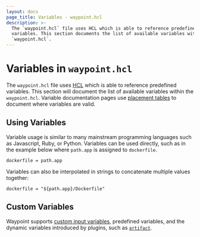 ```yaml
---
layout: docs
page_title: Variables - waypoint.hcl
description: >-
  The `waypoint.hcl` file uses HCL which is able to reference predefined
  variables. This section documents the list of available variables within the
  `waypoint.hcl`.
---
```


# Variables in `waypoint.hcl`

The `waypoint.hcl` file uses [HCL](https://github.com/hashicorp/hcl) which
is able to reference predefined variables. This section will document the
list of available variables within the `waypoint.hcl`. Variable documentation
pages use [placement tables](/docs/waypoint-hcl#placement-tables)
to document where variables are valid.

## Using Variables

Variable usage is similar to many mainstream programming languages such
as Javascript, Ruby, or Python. Variables can be used directly, such as
in the example below where `path.app` is assigned to `dockerfile`.

```hcl
dockerfile = path.app
```

Variables can also be interpolated in strings to concatenate multiple
values together:

```hcl
dockerfile = "${path.app}/Dockerfile"
```

## Custom Variables

Waypoint supports [custom input variables](variables/input), predefined
variables, and the dynamic variables introduced by plugins, such as
[`artifact`](variables/artifact).
